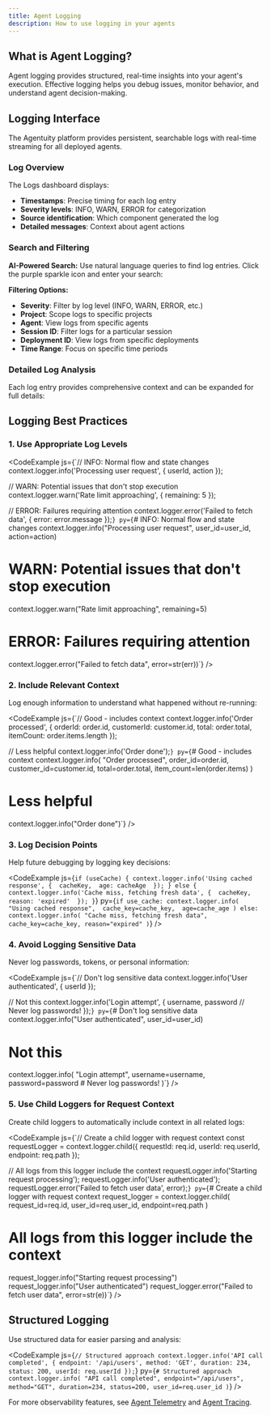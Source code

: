 ```yaml
---
title: Agent Logging
description: How to use logging in your agents
---
```


## What is Agent Logging?

Agent logging provides structured, real-time insights into your agent's execution. Effective logging helps you debug issues, monitor behavior, and understand agent decision-making.

## Logging Interface

The Agentuity platform provides persistent, searchable logs with real-time streaming for all deployed agents.

<ThemeImage baseName="agent-logs" alt="Logs Overview" />

### Log Overview

The Logs dashboard displays:

- **Timestamps**: Precise timing for each log entry
- **Severity levels**: INFO, WARN, ERROR for categorization  
- **Source identification**: Which component generated the log
- **Detailed messages**: Context about agent actions

### Search and Filtering

**AI-Powered Search:**
Use natural language queries to find log entries. Click the purple sparkle icon and enter your search:

<ThemeImage baseName="agent-logs-filter" alt="AI-Powered Log Search" />

**Filtering Options:**
- **Severity**: Filter by log level (INFO, WARN, ERROR, etc.)
- **Project**: Scope logs to specific projects
- **Agent**: View logs from specific agents
- **Session ID**: Filter logs for a particular session
- **Deployment ID**: View logs from specific deployments
- **Time Range**: Focus on specific time periods

### Detailed Log Analysis

Each log entry provides comprehensive context and can be expanded for full details:

<ThemeImage baseName="agent-logs-detail" alt="Detailed Log Entry View" />

## Logging Best Practices

### 1. Use Appropriate Log Levels

<CodeExample js={`// INFO: Normal flow and state changes
context.logger.info('Processing user request', { userId, action });

// WARN: Potential issues that don't stop execution
context.logger.warn('Rate limit approaching', { remaining: 5 });

// ERROR: Failures requiring attention
context.logger.error('Failed to fetch data', { error: error.message });`} py={`# INFO: Normal flow and state changes
context.logger.info("Processing user request", user_id=user_id, action=action)

# WARN: Potential issues that don't stop execution
context.logger.warn("Rate limit approaching", remaining=5)

# ERROR: Failures requiring attention
context.logger.error("Failed to fetch data", error=str(err))`} />

### 2. Include Relevant Context

Log enough information to understand what happened without re-running:

<CodeExample js={`// Good - includes context
context.logger.info('Order processed', {
  orderId: order.id,
  customerId: customer.id,
  total: order.total,
  itemCount: order.items.length
});

// Less helpful
context.logger.info('Order done');`} py={`# Good - includes context
context.logger.info(
    "Order processed",
    order_id=order.id,
    customer_id=customer.id,
    total=order.total,
    item_count=len(order.items)
)

# Less helpful
context.logger.info("Order done")`} />

### 3. Log Decision Points

Help future debugging by logging key decisions:

<CodeExample js={`if (useCache) {
  context.logger.info('Using cached response', { 
    cacheKey, 
    age: cacheAge 
  });
} else {
  context.logger.info('Cache miss, fetching fresh data', { 
    cacheKey,
    reason: 'expired' 
  });
}`} py={`if use_cache:
    context.logger.info(
        "Using cached response", 
        cache_key=cache_key, 
        age=cache_age
    )
else:
    context.logger.info(
        "Cache miss, fetching fresh data", 
        cache_key=cache_key,
        reason="expired"
    )`} />

### 4. Avoid Logging Sensitive Data

Never log passwords, tokens, or personal information:

<CodeExample js={`// Don't log sensitive data
context.logger.info('User authenticated', { userId });

// Not this
context.logger.info('Login attempt', { 
  username, 
  password  // Never log passwords!
});`} py={`# Don't log sensitive data
context.logger.info("User authenticated", user_id=user_id)

# Not this
context.logger.info(
    "Login attempt", 
    username=username, 
    password=password  # Never log passwords!
)`} />

### 5. Use Child Loggers for Request Context

Create child loggers to automatically include context in all related logs:

<CodeExample js={`// Create a child logger with request context
const requestLogger = context.logger.child({ 
  requestId: req.id, 
  userId: req.userId,
  endpoint: req.path
});

// All logs from this logger include the context
requestLogger.info('Starting request processing');
requestLogger.info('User authenticated');
requestLogger.error('Failed to fetch user data', error);`} py={`# Create a child logger with request context
request_logger = context.logger.child(
    request_id=req.id,
    user_id=req.user_id,
    endpoint=req.path
)

# All logs from this logger include the context
request_logger.info("Starting request processing")
request_logger.info("User authenticated")
request_logger.error("Failed to fetch user data", error=str(e))`} />

## Structured Logging

Use structured data for easier parsing and analysis:

<CodeExample js={`// Structured approach
context.logger.info('API call completed', {
  endpoint: '/api/users',
  method: 'GET',
  duration: 234,
  status: 200,
  userId: req.userId
});`} py={`# Structured approach
context.logger.info(
    "API call completed",
    endpoint="/api/users",
    method="GET",
    duration=234,
    status=200,
    user_id=req.user_id
)`} />

For more observability features, see [Agent Telemetry](/Guides/agent-telemetry) and [Agent Tracing](/Guides/agent-tracing).